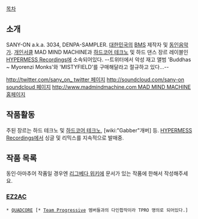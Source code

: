 [[목차]]

== 소개 ==
SANY-ON a.k.a. 3034, DENPA-SAMPLER. [[대한민국]]의 [[BMS]] 제작자 및 [[동인음악]]가. [[개인서클]] MAD MIND MACHINE과 [[하드코어 테크노]] 및 하드 댄스 장르 레이블인 [[HYPERMESS Recordings]]에 소속되어있다.
--트위터에서 악성 재고 앨범 'Buddhas ~ Myorenzi Monks'와 'MISTYFIELD'를 구매해달라고 절규하고 있다...--

[[http://twitter.com/sany_on_ twitter 페이지]]
[[http://soundcloud.com/sany-on soundcloud 페이지]]
[[http://www.madmindmachine.com MAD MIND MACHINE 홈페이지]]

== 작품활동 ==
주된 장르는 하드 테크노 및 [[하드코어 테크노]], [wiki:"Gabber"개버] 등. [[HYPERMESS Recordings]]에서 싱글 및 리믹스를 지속적으로 발매중.

== 작품 목록 ==
동인·아마추어 작품일 경우엔 [[리그베다 위키]]에 문서가 있는 작품에 한해서 작성해주세요.
=== [[EZ2AC]] ===
 * [[QUADCORE]] [* [[Team Progressive]] 멤버들과의 다인합작이라 TPRO 명의로 되어있다.]
